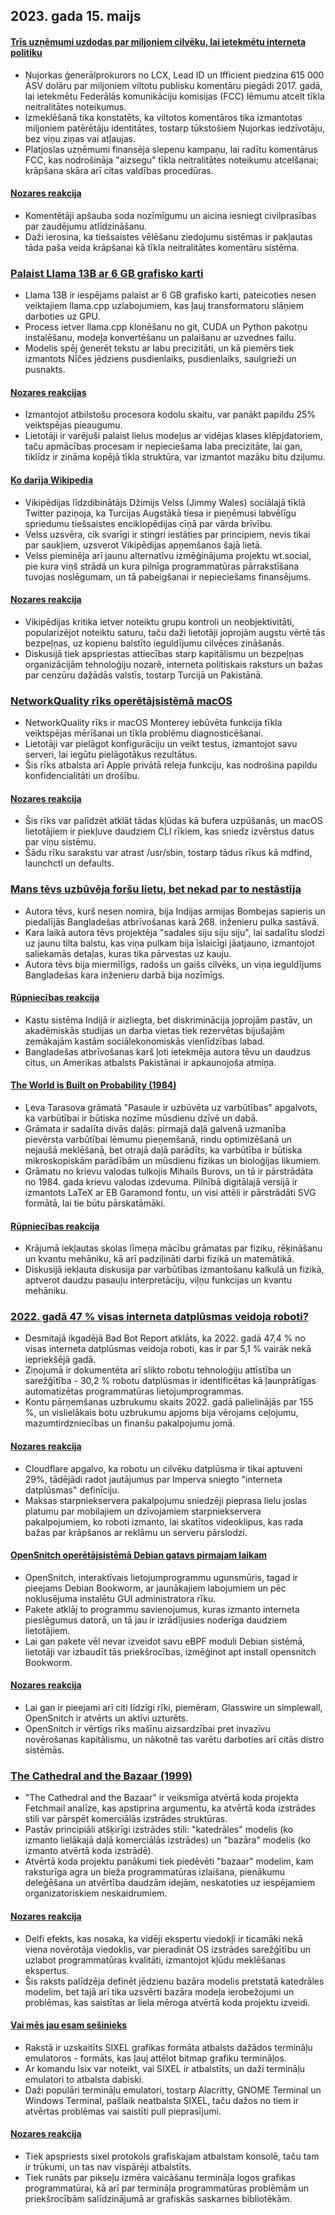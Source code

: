 

<CallToAction />

<Steps>

## 2023. gada 15. maijs

#### [Trīs uzņēmumi uzdodas par miljoniem cilvēku, lai ietekmētu interneta politiku](https://ag.ny.gov/press-release/2023/attorney-general-james-secures-615000-companies-supplied-fake-comments-influence)

- Ņujorkas ģenerālprokurors no LCX, Lead ID un Ifficient piedzina 615 000 ASV dolāru par miljoniem viltotu publisku komentāru piegādi 2017. gadā, lai ietekmētu Federālās komunikāciju komisijas (FCC) lēmumu atcelt tīkla neitralitātes noteikumus.
- Izmeklēšanā tika konstatēts, ka viltotos komentāros tika izmantotas miljoniem patērētāju identitātes, tostarp tūkstošiem Ņujorkas iedzīvotāju, bez viņu ziņas vai atļaujas.
- Platjoslas uzņēmumi finansēja slepenu kampaņu, lai radītu komentārus FCC, kas nodrošināja "aizsegu" tīkla neitralitātes noteikumu atcelšanai; krāpšana skāra arī citas valdības procedūras.

#### [Nozares reakcija](http://news.ycombinator.com/item?id=35934504)

- Komentētāji apšauba soda nozīmīgumu un aicina iesniegt civilprasības par zaudējumu atlīdzināšanu.
- Daži ierosina, ka tiešsaistes vēlēšanu ziedojumu sistēmas ir pakļautas tāda paša veida krāpšanai kā tīkla neitralitātes komentāru sistēma.

### [Palaist Llama 13B ar 6 GB grafisko karti](https://gist.github.com/rain-1/8cc12b4b334052a21af8029aa9c4fafc)

- Llama 13B ir iespējams palaist ar 6 GB grafisko karti, pateicoties nesen veiktajiem llama.cpp uzlabojumiem, kas ļauj transformatoru slāņiem darboties uz GPU.
- Process ietver llama.cpp klonēšanu no git, CUDA un Python pakotņu instalēšanu, modeļa konvertēšanu un palaišanu ar uzvednes failu.
- Modelis spēj ģenerēt tekstu ar labu precizitāti, un kā piemērs tiek izmantots Nīčes jēdziens pusdienlaiks, pusdienlaiks, saulgrieži un pusnakts.

#### [Nozares reakcijas](http://news.ycombinator.com/item?id=35937505)

- Izmantojot atbilstošu procesora kodolu skaitu, var panākt papildu 25% veiktspējas pieaugumu.
- Lietotāji ir varējuši palaist lielus modeļus ar vidējas klases klēpjdatoriem, taču apmācības procesam ir nepieciešama laba precizitāte, lai gan, tiklīdz ir zināma kopējā tīkla struktūra, var izmantot mazāku bitu dziļumu.

#### [Ko darīja Wikipedia](https://twitter.com/jimmy_wales/status/1657494022741426180)

- Vikipēdijas līdzdibinātājs Džimijs Velss (Jimmy Wales) sociālajā tīklā Twitter paziņoja, ka Turcijas Augstākā tiesa ir pieņēmusi labvēlīgu spriedumu tiešsaistes enciklopēdijas cīņā par vārda brīvību.
- Velss uzsvēra, cik svarīgi ir stingri iestāties par principiem, nevis tikai par saukļiem, uzsverot Vikipēdijas apņemšanos šajā lietā.
- Velss pieminēja arī jaunu alternatīvu izmēģinājuma projektu wt.social, pie kura viņš strādā un kura pilnīga programmatūras pārrakstīšana tuvojas noslēgumam, un tā pabeigšanai ir nepieciešams finansējums.

#### [Nozares reakcija](http://news.ycombinator.com/item?id=35935714)

- Vikipēdijas kritika ietver noteiktu grupu kontroli un neobjektivitāti, popularizējot noteiktu saturu, taču daži lietotāji joprojām augstu vērtē tās bezpeļņas, uz kopienu balstīto ieguldījumu cilvēces zināšanās.
- Diskusijā tiek apspriestas attiecības starp kapitālismu un bezpeļņas organizācijām tehnoloģiju nozarē, interneta politiskais raksturs un bažas par cenzūru dažādās valstīs, tostarp Turcijā un Pakistānā.

### [NetworkQuality rīks operētājsistēmā macOS](https://cyberhost.uk/the-hidden-macos-speedtest-tool-networkquality/)

- NetworkQuality rīks ir macOS Monterey iebūvēta funkcija tīkla veiktspējas mērīšanai un tīkla problēmu diagnosticēšanai.
- Lietotāji var pielāgot konfigurāciju un veikt testus, izmantojot savu serveri, lai iegūtu pielāgotākus rezultātus.
- Šis rīks atbalsta arī Apple privātā releja funkciju, kas nodrošina papildu konfidencialitāti un drošību.

#### [Nozares reakcija](http://news.ycombinator.com/item?id=35936999)

- Šis rīks var palīdzēt atklāt tādas kļūdas kā bufera uzpūšanās, un macOS lietotājiem ir piekļuve daudziem CLI rīkiem, kas sniedz izvērstus datus par viņu sistēmu.
- Šādu rīku sarakstu var atrast /usr/sbin, tostarp tādus rīkus kā mdfind, launchctl un defaults.

### [Mans tēvs uzbūvēja foršu lietu, bet nekad par to nestāstīja](https://robotsinplainenglish.com/e/2023-04-23-aaba-obit.html)

- Autora tēvs, kurš nesen nomira, bija Indijas armijas Bombejas sapieris un piedalījās Bangladešas atbrīvošanas karā 268. inženieru pulka sastāvā.
- Kara laikā autora tēvs projektēja "sadales siju siju siju", lai sadalītu slodzi uz jaunu tilta balstu, kas viņa pulkam bija īslaicīgi jāatjauno, izmantojot saliekamās detaļas, kuras tika pārvestas uz kauju.
- Autora tēvs bija miermīlīgs, radošs un gaišs cilvēks, un viņa ieguldījums Bangladešas kara inženieru darbā bija nozīmīgs.

#### [Rūpniecības reakcija](http://news.ycombinator.com/item?id=35934903)

- Kastu sistēma Indijā ir aizliegta, bet diskriminācija joprojām pastāv, un akadēmiskās studijas un darba vietas tiek rezervētas bijušajām zemākajām kastām sociālekonomiskās vienlīdzības labad.
- Bangladešas atbrīvošanas karš ļoti ietekmēja autora tēvu un daudzus citus, un Amerikas atbalsts Pakistānai ir apkaunojoša atmiņa.

#### [The World is Built on Probability (1984)](https://archive.org/details/lev-tarasov-the-world-is-built-on-probability-mir-2023)

- Ļeva Tarasova grāmatā "Pasaule ir uzbūvēta uz varbūtības" apgalvots, ka varbūtībai ir būtiska nozīme mūsdienu dzīvē un dabā.
- Grāmata ir sadalīta divās daļās: pirmajā daļā galvenā uzmanība pievērsta varbūtībai lēmumu pieņemšanā, rindu optimizēšanā un nejaušā meklēšanā, bet otrajā daļā parādīts, ka varbūtība ir būtiska mikroskopiskām parādībām un mūsdienu fizikas un bioloģijas likumiem.
- Grāmatu no krievu valodas tulkojis Mihails Burovs, un tā ir pārstrādāta no 1984. gada krievu valodas izdevuma. Pilnībā digitālajā versijā ir izmantots LaTeX ar EB Garamond fontu, un visi attēli ir pārstrādāti SVG formātā, lai tie būtu pārskatāmāki.

#### [Rūpniecības reakcija](http://news.ycombinator.com/item?id=35937375)

- Krājumā iekļautas skolas līmeņa mācību grāmatas par fiziku, rēķināšanu un kvantu mehāniku, kā arī padziļināti darbi fizikā un matemātikā.
- Diskusijā iekļauta diskusija par varbūtības izmantošanu kalkulā un fizikā, aptverot daudzu pasauļu interpretāciju, viļņu funkcijas un kvantu mehāniku.

### [2022. gadā 47 % visas interneta datplūsmas veidoja roboti?](https://www.securitymagazine.com/articles/99339-47-of-all-internet-traffic-came-from-bots-in-2022)

- Desmitajā ikgadējā Bad Bot Report atklāts, ka 2022. gadā 47,4 % no visas interneta datplūsmas veidoja roboti, kas ir par 5,1 % vairāk nekā iepriekšējā gadā.
- Ziņojumā ir dokumentēta arī slikto robotu tehnoloģiju attīstība un sarežģītība - 30,2 % robotu datplūsmas ir identificētas kā ļaunprātīgas automatizētas programmatūras lietojumprogrammas.
- Kontu pārņemšanas uzbrukumu skaits 2022. gadā palielinājās par 155 %, un vislielākais botu uzbrukumu apjoms bija vērojams ceļojumu, mazumtirdzniecības un finanšu pakalpojumu jomā.

#### [Nozares reakcija](http://news.ycombinator.com/item?id=35938433)

- Cloudflare apgalvo, ka robotu un cilvēku datplūsma ir tikai aptuveni 29%, tādējādi radot jautājumus par Imperva sniegto "interneta datplūsmas" definīciju.
- Maksas starpniekservera pakalpojumu sniedzēji pieprasa lielu joslas platumu par mobilajiem un dzīvojamiem starpniekservera pakalpojumiem, ko roboti izmanto, lai skatītos videoklipus, kas rada bažas par krāpšanos ar reklāmu un serveru pārslodzi.

#### [OpenSnitch operētājsistēmā Debian gatavs pirmajam laikam](https://people.skolelinux.org/pere/blog/OpenSnitch_in_Debian_ready_for_prime_time.html)

- OpenSnitch, interaktīvais lietojumprogrammu ugunsmūris, tagad ir pieejams Debian Bookworm, ar jaunākajiem labojumiem un pēc noklusējuma instalētu GUI administratora rīku.
- Pakete atklāj to programmu savienojumus, kuras izmanto interneta pieslēgumus datorā, un tā jau ir izrādījusies noderīga daudziem lietotājiem.
- Lai gan pakete vēl nevar izveidot savu eBPF moduli Debian sistēmā, lietotāji var izbaudīt tās priekšrocības, izmēģinot apt install opensnitch Bookworm.

#### [Nozares reakcija](http://news.ycombinator.com/item?id=35936044)

- Lai gan ir pieejami arī citi līdzīgi rīki, piemēram, Glasswire un simplewall, OpenSnitch ir atvērts un aktīvi uzturēts.
- OpenSnitch ir vērtīgs rīks mašīnu aizsardzībai pret invazīvu novērošanas kapitālismu, un nākotnē tas varētu darboties arī citās distro sistēmās.

### [The Cathedral and the Bazaar (1999)](http://www.catb.org/~esr/writings/cathedral-bazaar/cathedral-bazaar/)

- "The Cathedral and the Bazaar" ir veiksmīga atvērtā koda projekta Fetchmail analīze, kas apstiprina argumentu, ka atvērtā koda izstrādes stili var pārspēt komerciālās izstrādes struktūras.
- Pastāv principiāli atšķirīgi izstrādes stili: "katedrāles" modelis (ko izmanto lielākajā daļā komerciālās izstrādes) un "bazāra" modelis (ko izmanto atvērtā koda izstrādē).
- Atvērtā koda projektu panākumi tiek piedēvēti "bazaar" modelim, kam raksturīga agra un bieža programmatūras izlaišana, pienākumu deleģēšana un atvērtība daudzām idejām, neskatoties uz iespējamiem organizatoriskiem neskaidrumiem.

#### [Nozares reakcija](http://news.ycombinator.com/item?id=35939383)

- Delfi efekts, kas nosaka, ka vidēji ekspertu viedokļi ir ticamāki nekā viena novērotāja viedoklis, var pieradināt OS izstrādes sarežģītību un uzlabot programmatūras kvalitāti, izmantojot kļūdu meklēšanas ekspertus.
- Šis raksts palīdzēja definēt jēdzienu bazāra modelis pretstatā katedrāles modelim, bet tajā arī tika uzsvērti bazāra modeļa ierobežojumi un problēmas, kas saistītas ar liela mēroga atvērtā koda projektu izveidi.

#### [Vai mēs jau esam sešinieks](https://www.arewesixelyet.com/)

- Rakstā ir uzskaitīts SIXEL grafikas formāta atbalsts dažādos termināļu emulatoros - formāts, kas ļauj attēlot bitmap grafiku termināļos.
- Ar komandu lsix var noteikt, vai SIXEL ir atbalstīts, un daži termināļu emulatori to atbalsta dabiski.
- Daži populāri termināļu emulatori, tostarp Alacritty, GNOME Terminal un Windows Terminal, pašlaik neatbalsta SIXEL, taču dažos no tiem ir atvērtas problēmas vai saistīti pull pieprasījumi.

#### [Nozares reakcija](http://news.ycombinator.com/item?id=35936331)

- Tiek apspriests sixel protokols grafiskajam atbalstam konsolē, taču tam ir trūkumi, un tas nav vispārēji atbalstīts.
- Tiek runāts par pikseļu izmēra vaicāšanu termināļa logos grafikas programmatūrai, kā arī par termināļa programmatūras problēmām un priekšrocībām salīdzinājumā ar grafiskās saskarnes bibliotēkām.

</Steps>
